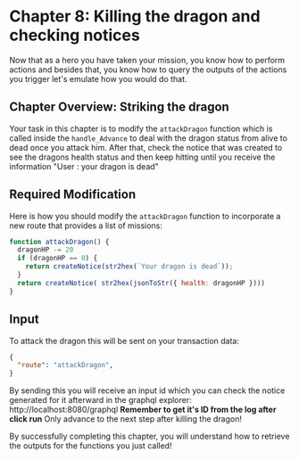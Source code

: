 # Chapter 8: Killing the dragon and checking notices

Now that as a hero you have taken your mission, you know how to perform actions and besides that, you know how to query the outputs of the actions you trigger let's emulate how you would do that.

## Chapter Overview: Striking the dragon

Your task in this chapter is to modify the `attackDragon` function which is called inside the `handle_Advance` to deal with the dragon status from alive to dead once you attack him. After that, check the notice that was created to see the dragons health status and then keep hitting until you receive the information "User : your dragon is dead"

## Required Modification
Here is how you should modify the `attackDragon` function to incorporate a new route that provides a list of missions:

```javascript
function attackDragon() {
  dragonHP -= 20
  if (dragonHP == 0) {
    return createNotice(str2hex(`Your dragon is dead`));
  }
  return createNotice( str2hex(jsonToStr({ health: dragonHP })))
}
```

## Input
To attack the dragon this will be sent on your transaction data:
```json
{
  "route": "attackDragon",
}
```

By sending this you will receive an input id which you can check the notice generated for it afterward in the graphql explorer:
http://localhost:8080/graphql
**Remember to get it's ID from the log after click run**
Only advance to the next step after killing the dragon!


By successfully completing this chapter, you will understand how to retrieve the outputs for the functions you just called!